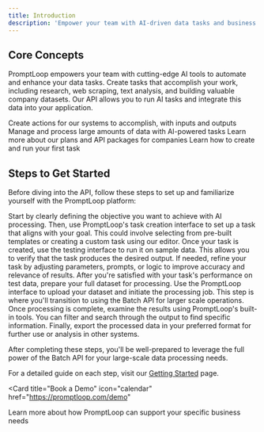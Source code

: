 ```yaml
---
title: Introduction
description: 'Empower your team with AI-driven data tasks and business intelligence'
---
```


## Core Concepts

PromptLoop empowers your team with cutting-edge AI tools to automate and enhance your data tasks. Create tasks that accomplish your work, including research, web scraping, text analysis, and building valuable company datasets.
Our API allows you to run AI tasks and integrate this data into your application.

<CardGroup cols={2}>
  <Card
    title="Tasks"
    icon="list-check"
    href="https://promptloop.com/custom-tasks"
  >
    Create actions for our systems to accomplish, with inputs and outputs
  </Card>
  <Card
    title="Datasets"
    icon="database"
    href="https://promptloop.com/autoloop"
  >
    Manage and process large amounts of data with AI-powered tasks
  </Card>
  <Card
    title="Credits and Packages"
    icon="plug"
    href="https://promptloop.com/demo"
  >
    Learn more about our plans and API packages for companies
  </Card>
  <Card
    title="Get Started"
    icon="play"
    href="#steps-to-get-started"
  >
    Learn how to create and run your first task
  </Card>
</CardGroup>

## Steps to Get Started

Before diving into the API, follow these steps to set up and familiarize yourself with the PromptLoop platform:

<Steps>
  <Step title="Define your goal and create a task">
    Start by clearly defining the objective you want to achieve with AI processing. Then, use PromptLoop's task creation interface to set up a task that aligns with your goal. This could involve selecting from pre-built templates or creating a custom task using our editor.
  </Step>

  <Step title="Test and edit your task">
    Once your task is created, use the testing interface to run it on sample data. This allows you to verify that the task produces the desired output. If needed, refine your task by adjusting parameters, prompts, or logic to improve accuracy and relevance of results.
  </Step>

  <Step title="Run a dataset on your task">
    After you're satisfied with your task's performance on test data, prepare your full dataset for processing. Use the PromptLoop interface to upload your dataset and initiate the processing job. This step is where you'll transition to using the Batch API for larger scale operations.
  </Step>

  <Step title="Review, filter, search, and export results">
    Once processing is complete, examine the results using PromptLoop's built-in tools. You can filter and search through the output to find specific information. Finally, export the processed data in your preferred format for further use or analysis in other systems.
  </Step>
</Steps>

After completing these steps, you'll be well-prepared to leverage the full power of the Batch API for your large-scale data processing needs.

For a detailed guide on each step, visit our [Getting Started](/quickstart) page.

<Card
  title="Book a Demo"
  icon="calendar"
  href="https://promptloop.com/demo"
>
  Learn more about how PromptLoop can support your specific business needs
</Card>